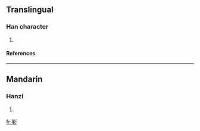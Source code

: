 {{see|彲}}

==Translingual==
===Han character===
{{Han char|rn=59|rad=彡|as=07|sn=10|four=|canj=一月竹竹竹 (MBHHH), X一月竹竹 (XMBHH)}}
# {{defn|Han|sort=彡07}}
====References====
{{Han ref|kx=0363.171|hdz=20854.101|uh=5F68|ud=24424}}
----
==Mandarin==
===Hanzi===
{{cmn-hanzi|pin=[[chī]] ([[chi1]])|wg=ch'ih<sup>1</sup>}}
# {{defn|Mandarin}}

[[fr:彨]]